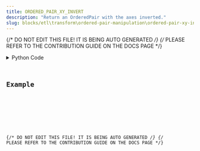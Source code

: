 ```yaml
---
title: ORDERED_PAIR_XY_INVERT
description: "Return an OrderedPair with the axes inverted."
slug: blocks/etl\transform\ordered-pair-manipulation\ordered-pair-xy-invert
---
```


{/* DO NOT EDIT THIS FILE! IT IS BEING AUTO GENERATED */}
{/* PLEASE REFER TO THE CONTRIBUTION GUIDE ON THE DOCS PAGE */}


<PythonDocsDisplay docstring={docstring} />
<details>
<summary>Python Code</summary>



<Code code={pythonCode} lang="py" wrap theme="dracula" />

[Find this Flojoy Block on GitHub](https://github.com/flojoy-ai/blocks/blob/main/blocks/ETL\TRANSFORM\ORDERED_PAIR_MANIPULATION\ORDERED_PAIR_XY_INVERT/ORDERED_PAIR_XY_INVERT.py)

</details>

## Example


<GetHelpWidget />


<AppDisplay app={app} blockName="ORDERED_PAIR_XY_INVERT" client:visible />


<Example />

{/* DO NOT EDIT THIS FILE! IT IS BEING AUTO GENERATED */}
{/* PLEASE REFER TO THE CONTRIBUTION GUIDE ON THE DOCS PAGE */}
